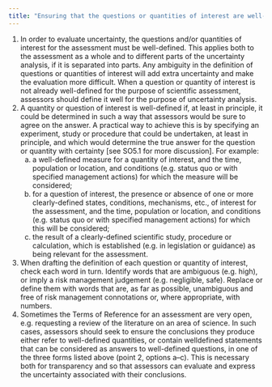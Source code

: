 ```yaml
---
title: "Ensuring that the questions or quantities of interest are well-defined"
---
```


1. In order to evaluate uncertainty, the questions and/or quantities of interest for the assessment must be well-defined. This applies both to the assessment as a whole and to different parts of the uncertainty analysis, if it is separated into parts. Any ambiguity in the definition of questions or quantities of interest will add extra uncertainty and make the evaluation more difficult. When a question or quantity of interest is not already well-defined for the purpose of scientific assessment, assessors should define it well for the purpose of uncertainty analysis. 
2. A quantity or question of interest is well-defined if, at least in principle, it could be determined in such a way that assessors would be sure to agree on the answer. A practical way to achieve this is by specifying an experiment, study or procedure that could be undertaken, at least in principle, and which would determine the true answer for the question or quantity with certainty [see SO5.1 for more discussion]. For example: 
   a) a well-defined measure for a quantity of interest, and the time, population or location, and conditions (e.g. status quo or with specified management actions) for which the measure will be considered;
   b) for a question of interest, the presence or absence of one or more clearly-defined states, conditions, mechanisms, etc., of interest for the assessment, and the time, population or location, and conditions (e.g. status quo or with specified management actions) for which this will be considered; 
   c) the result of a clearly-defined scientific study, procedure or calculation, which is established (e.g. in legislation or guidance) as being relevant for the assessment. 
3. When drafting the definition of each question or quantity of interest, check each word in turn. Identify words that are ambiguous (e.g. high), or imply a risk management judgement (e.g. negligible, safe). Replace or define them with words that are, as far as possible, unambiguous and free of risk management connotations or, where appropriate, with numbers. 
4. Sometimes the Terms of Reference for an assessment are very open, e.g. requesting a review of the literature on an area of science. In such cases, assessors should seek to ensure the conclusions they produce either refer to well-defined quantities, or contain welldefined statements that can be considered as answers to well-defined questions, in one of the three forms listed above (point 2, options a–c). This is necessary both for transparency and so that assessors can evaluate and express the uncertainty associated with their conclusions.

